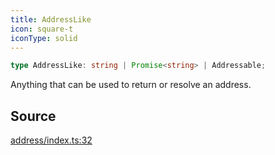 ```yaml
---
title: AddressLike
icon: square-t
iconType: solid
---
```


```ts
type AddressLike: string | Promise<string> | Addressable;
```

Anything that can be used to return or resolve an address.

## Source

[address/index.ts:32](https://github.com/dominant-strategies/quais.js/blob/c1c12d43f9d34c6baad2b0542bd6d0acd6fefcbf/src/address/index.ts#L32)
